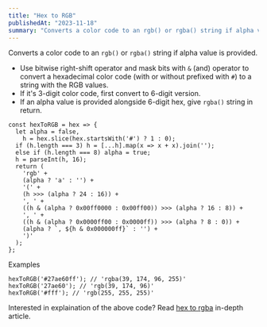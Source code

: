 ```yaml
---
title: "Hex to RGB"
publishedAt: "2023-11-18"
summary: "Converts a color code to an rgb() or rgba() string if alpha value is provided."
---
```

Converts a color code to an `rgb()` or `rgba()` string if alpha value is provided.

* Use bitwise right-shift operator and mask bits with `&` (and) operator to convert a hexadecimal color code (with or without prefixed with `#`) to a string with the RGB values.
* If it's 3-digit color code, first convert to 6-digit version.
* If an alpha value is provided alongside 6-digit hex, give `rgba()` string in return.

```tsx
const hexToRGB = hex => {
  let alpha = false,
    h = hex.slice(hex.startsWith('#') ? 1 : 0);
  if (h.length === 3) h = [...h].map(x => x + x).join('');
  else if (h.length === 8) alpha = true;
  h = parseInt(h, 16);
  return (
    'rgb' +
    (alpha ? 'a' : '') +
    '(' +
    (h >>> (alpha ? 24 : 16)) +
    ', ' +
    ((h & (alpha ? 0x00ff0000 : 0x00ff00)) >>> (alpha ? 16 : 8)) +
    ', ' +
    ((h & (alpha ? 0x0000ff00 : 0x0000ff)) >>> (alpha ? 8 : 0)) +
    (alpha ? `, ${h & 0x000000ff}` : '') +
    ')'
  );
};
```

Examples

```tsx
hexToRGB('#27ae60ff'); // 'rgba(39, 174, 96, 255)'
hexToRGB('27ae60'); // 'rgb(39, 174, 96)'
hexToRGB('#fff'); // 'rgb(255, 255, 255)'
```

Interested in explaination of the above code? Read [hex to rgba](/blog/hex-to-rgb-conversion-javascript "hex to rgba javascript conversion") in-depth article.